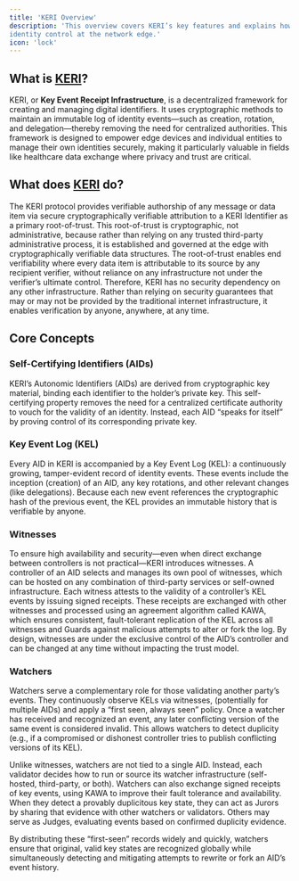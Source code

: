 ```yaml
---
title: 'KERI Overview'
description: 'This overview covers KERI’s key features and explains how it empowers secure, autonomous
identity control at the network edge.'
icon: 'lock'
---
```


## What is [KERI](https://trustoverip.github.io/tswg-keri-specification/)?

KERI, or **Key Event Receipt Infrastructure**, is a decentralized framework for creating and managing digital
identifiers. It uses cryptographic methods to maintain an immutable log of identity events—such as creation, rotation,
and delegation—thereby removing the need for centralized authorities. This framework is designed to empower edge devices
and individual entities to manage their own identities securely, making it particularly valuable in fields like
healthcare data exchange where privacy and trust are critical.

## What does [KERI](https://trustoverip.github.io/tswg-keri-specification/) do?

The KERI protocol provides verifiable authorship of any message or data item via secure cryptographically
verifiable attribution to a KERI Identifier as a primary root-of-trust. This root-of-trust is cryptographic,
not administrative, because rather than relying on any trusted third-party administrative process, it is established
and governed at the edge with cryptographically verifiable data structures. The root-of-trust enables end
verifiability where every data item is attributable to its source by any recipient verifier, without reliance on any
infrastructure not under the verifier’s ultimate control. Therefore, KERI has no security dependency on any other
infrastructure. Rather than relying on security guarantees that may or may not be provided by the traditional internet
infrastructure, it enables verification by anyone, anywhere, at any time.

## Core Concepts

### Self-Certifying Identifiers (AIDs)
KERI’s Autonomic Identifiers (AIDs) are derived from cryptographic key material, binding each identifier to the holder’s
private key. This self-certifying property removes the need for a centralized certificate authority to vouch for the
validity of an identity. Instead, each AID “speaks for itself” by proving control of its corresponding private key.

### Key Event Log (KEL)
Every AID in KERI is accompanied by a Key Event Log (KEL): a continuously growing, tamper-evident record of identity
events. These events include the inception (creation) of an AID, any key rotations, and other relevant changes (like
delegations). Because each new event references the cryptographic hash of the previous event, the KEL provides an
immutable history that is verifiable by anyone.

### Witnesses
To ensure high availability and security—even when direct exchange between controllers is not practical—KERI introduces
witnesses. A controller of an AID selects and manages its own pool of witnesses, which can be hosted on any combination
of third-party services or self-owned infrastructure. Each witness attests to the validity of a controller’s KEL events
by issuing signed receipts. These receipts are exchanged with other witnesses and processed using an agreement algorithm
called KAWA, which ensures consistent, fault-tolerant replication of the KEL across all witnesses and Guards against
malicious attempts to alter or fork the log. By design, witnesses are under the exclusive control of the AID’s
controller and can be changed at any time without impacting the trust model.

### Watchers
Watchers serve a complementary role for those validating another party’s events. They continuously observe
KELs via witnesses, (potentially for multiple AIDs) and apply a “first seen, always seen” policy. Once a watcher
has received and recognized an event, any later conflicting version of the same event is considered invalid. This
allows watchers to detect duplicity (e.g., if a compromised or dishonest controller tries to publish conflicting
versions of its KEL).

Unlike witnesses, watchers are not tied to a single AID. Instead, each validator decides how to run or source its
watcher infrastructure (self-hosted, third-party, or both). Watchers can also exchange signed receipts of key events,
using KAWA to improve their fault tolerance and availability. When they detect a provably duplicitous key state,
they can act as Jurors by sharing that evidence with other watchers or validators. Others may serve as Judges,
evaluating events based on confirmed duplicity evidence.

By distributing these “first-seen” records widely and quickly, watchers ensure that original, valid key states are
recognized globally while simultaneously detecting and mitigating attempts to rewrite or fork an AID’s event history.

